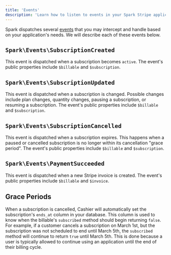```yaml
---
title: 'Events'
description: 'Learn how to listen to events in your Spark Stripe application.'
---
```


Spark dispatches several [events](https://laravel.com/docs/events) that you may intercept and handle based on your application's needs. We will describe each of these events below.

## `Spark\Events\SubscriptionCreated`

This event is dispatched when a subscription becomes `active`. The event's public properties include `$billable` and `$subscription`.

## `Spark\Events\SubscriptionUpdated`

This event is dispatched when a subscription is changed. Possible changes include plan changes, quantity changes, pausing a subscription, or resuming a subscription. The event's public properties include `$billable` and `$subscription`.

## `Spark\Events\SubscriptionCancelled`

This event is dispatched when a subscription expires. This happens when a paused or cancelled subscription is no longer within its cancellation "grace period". The event's public properties include `$billable` and `$subscription`.

## `Spark\Events\PaymentSucceeded`

This event is dispatched when a new Stripe invoice is created. The event's public properties include `$billable` and `$invoice`.

## Grace Periods

When a subscription is cancelled, Cashier will automatically set the subscription's `ends_at` column in your database. This column is used to know when the billable's `subscribed` method should begin returning `false`. For example, if a customer cancels a subscription on March 1st, but the subscription was not scheduled to end until March 5th, the `subscribed` method will continue to return `true` until March 5th. This is done because a user is typically allowed to continue using an application until the end of their billing cycle.
